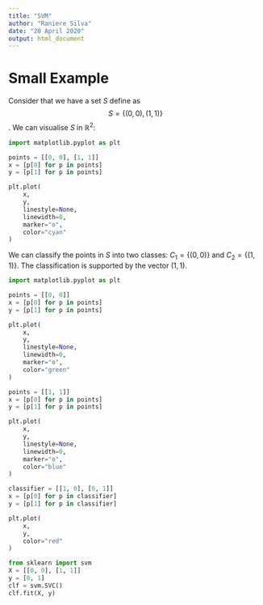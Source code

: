 ```yaml
---
title: "SVM"
author: "Raniere Silva"
date: "20 April 2020"
output: html_document
---
```


# Small Example

Consider that we have a set $S$ define as $$S = \{(0, 0), (1, 1)\}$$.
We can visualise $S$ in $\mathbb{R}^2$:

```python
import matplotlib.pyplot as plt

points = [[0, 0], [1, 1]]
x = [p[0] for p in points]
y = [p[1] for p in points]

plt.plot(
    x,
    y,
    linestyle=None,
    linewidth=0,
    marker="o",
    color="cyan"
)
```

We can classify the points in $S$
into two classes:
$C_1 = \{(0, 0)\}$
and
$C_2 = \{(1, 1)\}$.
The classification
is supported by the vector
$(1, 1)$.

```python
import matplotlib.pyplot as plt

points = [[0, 0]]
x = [p[0] for p in points]
y = [p[1] for p in points]

plt.plot(
    x,
    y,
    linestyle=None,
    linewidth=0,
    marker="o",
    color="green"
)

points = [[1, 1]]
x = [p[0] for p in points]
y = [p[1] for p in points]

plt.plot(
    x,
    y,
    linestyle=None,
    linewidth=0,
    marker="o",
    color="blue"
)

classifier = [[1, 0], [0, 1]]
x = [p[0] for p in classifier]
y = [p[1] for p in classifier]

plt.plot(
    x,
    y,
    color="red"
)
```


```python
from sklearn import svm
X = [[0, 0], [1, 1]]
y = [0, 1]
clf = svm.SVC()
clf.fit(X, y)
```